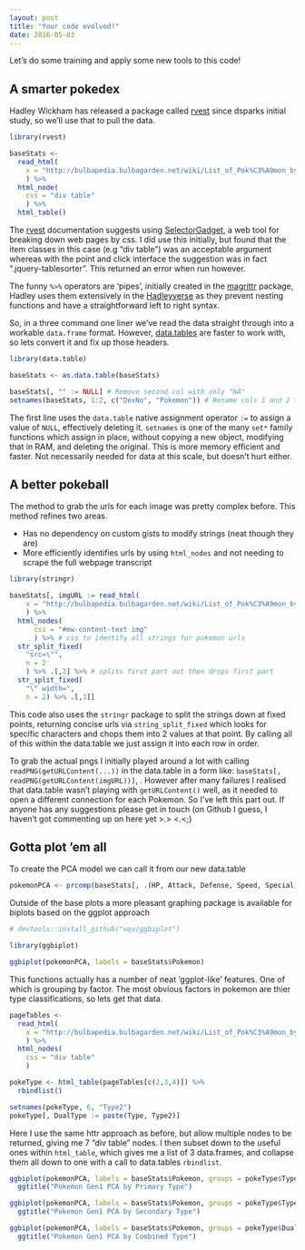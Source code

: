 ```yaml
---
layout: post
title: "Your code evolved!"
date: 2016-05-03
---
```


Let's do some training and apply some new tools to this code!

## A smarter pokedex

Hadley Wickham has released a package called [rvest](https://cran.r-project.org/web/packages/rvest/index.html) since dsparks initial study, so we'll use that to pull the data.

```r
library(rvest)

baseStats <- 
  read_html(
    x = "http://bulbapedia.bulbagarden.net/wiki/List_of_Pok%C3%A9mon_by_base_stats_(Generation_I)"
    ) %>% 
  html_node(
    css = "div table"
    ) %>% 
  html_table()
```

The [rvest](https://cran.r-project.org/web/packages/rvest/vignettes/selectorgadget.html) documentation suggests using [SelectorGadget](http://selectorgadget.com/), a web tool for breaking down web pages by css. I did use this initially, but found that the item classes in this case (e.g "div table") was an acceptable argument whereas with the point and click interface the suggestion was in fact ".jquery-tablesorter". This returned an error when run however.

The funny `%>%` operators are 'pipes', initially created in the [magrittr](http://www.r-statistics.com/2014/08/simpler-r-coding-with-pipes-the-present-and-future-of-the-magrittr-package/) package, Hadley uses them extensively in the [Hadleyverse](http://adolfoalvarez.cl/the-hitchhikers-guide-to-the-hadleyverse/) as they prevent nesting functions and have a straightforward left to right syntax.

So, in a three command one liner we've read the data straight through into a workable `data.frame` format. However, [data.tables](https://cran.r-project.org/web/packages/data.table/index.html) are faster to work with, so lets convert it and fix up those headers.

```r
library(data.table)

baseStats <- as.data.table(baseStats)

baseStats[, "" := NULL] # Remove second col with only "NA"
setnames(baseStats, 1:2, c("DexNo", "Pokemon")) # Rename cols 1 and 2 to something workable
```

The first line uses the `data.table` native assignment operator `:=` to assign a value of `NULL`, effectively deleting it. `setnames` is one of the many `set*` family functions which assign in place, without copying a new object, modifying that in RAM, and deleting the original. This is more memory efficient and faster. Not necessarily needed for data at this scale, but doesn't hurt either.

## A better pokeball

The method to grab the urls for each image was pretty complex before. This method refines two areas.

* Has no dependency on custom gists to modify strings (neat though they are)
* More efficiently identifies urls by using `html_nodes` and not needing to scrape the full webpage transcript

```r
library(stringr)

baseStats[, imgURL := read_html(
    x = "http://bulbapedia.bulbagarden.net/wiki/List_of_Pok%C3%A9mon_by_base_stats_(Generation_I)"
    ) %>% 
  html_nodes(
      css = "#mw-content-text img"
      ) %>% # css to identify all strings for pokemon urls
  str_split_fixed(
    "src=\"", 
    n = 2
    ) %>% .[,2] %>% # splits first part out then drops first part
  str_split_fixed(
    "\" width=", 
    n = 2) %>% .[,1]]
```

This code also uses the `stringr` package to split the strings down at fixed points, returning concise urls via `string_split_fixed` which looks for specific characters and chops them into 2 values at that point. By calling all of this within the data.table we just assign it into each row in order.

To grab the actual pngs I initially played around a lot with calling `readPNG(getURLContent(...))` in the data.table  in a form like: `baseStats[, readPNG(getURLContent(imgURL))]`, . However after many failures I realised that data.table wasn't playing with `getURLContent()` well, as it needed to open a different connection for each Pokemon. So I've left this part out. If anyone has any suggestions please get in touch (on Github I guess, I haven't got commenting up on here yet >.> <.<;)

## Gotta plot 'em all

To create the PCA model we can call it from our new data.table

```r
pokemonPCA <- prcomp(baseStats[, .(HP, Attack, Defense, Speed, Special)])
```

Outside of the base plots a more pleasant graphing package is available for biplots based on the ggplot approach

```r
# devtools::install_github("vqv/ggbiplot")

library(ggbiplot)

ggbiplot(pokemonPCA, labels = baseStats$Pokemon)
```

This functions actually has a number of neat 'ggplot-like' features. One of which is grouping by factor. The most obvious factors in pokemon are thier type classifications, so lets get that data.

```r
pageTables <- 
  read_html(
    x = "http://bulbapedia.bulbagarden.net/wiki/List_of_Pok%C3%A9mon_by_Kanto_Pok%C3%A9dex_number"
    ) %>% 
  html_nodes(
    css = "div table"
    )

pokeType <- html_table(pageTables[c(2,3,4)]) %>%
  rbindlist()

setnames(pokeType, 6, "Type2")
pokeType[, DualType := paste(Type, Type2)]
```

Here I use the same httr approach as before, but allow multiple nodes to be returned, giving me 7 "div table" nodes. I then subset down to the useful ones within `html_table`, which gives me a list of 3 data.frames, and collapse them all down to one with a call to data.tables `rbindlist`. 

```r
ggbiplot(pokemonPCA, labels = baseStats$Pokemon, groups = pokeType$Type) +
  ggtitle("Pokemon Gen1 PCA by Primary Type")

ggbiplot(pokemonPCA, labels = baseStats$Pokemon, groups = pokeType$Type2) +
  ggtitle("Pokemon Gen1 PCA by Secondary Type")

ggbiplot(pokemonPCA, labels = baseStats$Pokemon, groups = pokeType$DualType) +
  ggtitle("Pokemon Gen1 PCA by Combined Type")
```
